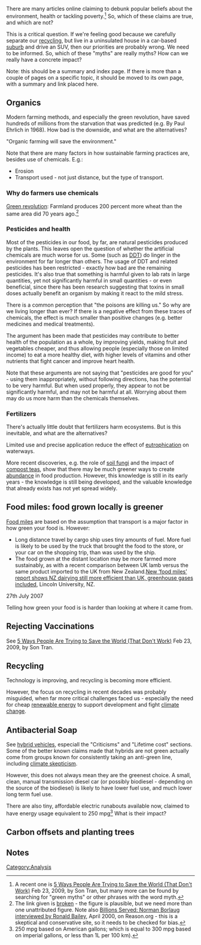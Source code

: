 There are many articles online claiming to debunk popular beliefs about the environment, health or tackling poverty.<ref>A recent one is [http://www.cracked.com/article_17084_5-ways-people-are-trying-save-world-that-dont-work.html 5 Ways People Are Trying to Save the World (That Don't Work)] Feb 23, 2009, by Son Tran, but many more can be found by searching for "green myths" or other phrases with the word myth.</ref> So, which of these claims are true, and which are not?

This is a critical question. If we're feeling good because we carefully separate our [[recycling]], but live in a uninsulated house in a car-based [[suburb]] and drive an SUV, then our priorities are probably wrong. We need to be informed. So, which of these "myths" are really myths? How can we really have a concrete impact?

Note: this should be a summary and index page. If there is more than a couple of pages on a specific topic, it should be moved to its own page, with a summary and link placed here.

== Organics ==
{{main|Organic farming versus conventional farming}}

Modern farming methods, and especially the green revolution, have saved hundreds of millions from the starvation that was predicted (e.g. By Paul Ehrlich in 1968). How bad is the downside, and what are the alternatives?

"Organic farming will save the environment."

Note that there are many factors in how sustainable farming practices are, besides use of chemicals. E.g.:
* Erosion
* Transport used - not just distance, but the type of transport.

=== Why do farmers use chemicals=== 

[[Green revolution]]:{{w|green revolution}} Farmland produces 200 percent more wheat than the same area did 70 years ago.{{fact}}<ref>The link given is [http://www.msnbc.msn.com/id/15158675/http://www.msnbc.msn.com/id/15158675/ broken] - the figure is plausible, but we need more than one unattributed figure. Note also [http://www.reason.com/news/show/27665.html Billions Served: Norman Borlaug interviewed by Ronald Bailey], April 2000, on Reason.org - this is a skeptical and conservative site, so it needs to be checked for bias.</ref>

=== Pesticides and health ===

Most of the pesticides in our food, by far, are natural pesticides produced by the plants. This leaves open the question of whether the artificial chemicals are much worse for us. Some (such as [[DDT]]) do linger in the environment for far longer than others. The usage of DDT and related pesticides has been restricted - exactly how bad are the remaining pesticides. It's also true that something is harmful given to lab rats in large quantities, yet not significantly harmful in small quantities - or even beneficial, since there has been research suggesting that toxins in small doses actually benefit an organism by making it react to the mild stress.{{fact}}

There is a common perception that "the poisons are killing us." So why are we living longer than ever? If there is a negative effect from these traces of chemicals, the effect is much smaller than positive changes (e.g. better medicines and medical treatments).

The argument has been made{{fact}} that pesticides may contribute to better health of the population as a whole, by improving yields, making fruit and vegetables cheaper, and thus allowing people (especially those on limited income) to eat a more healthy diet, with higher levels of vitamins and other nutrients that fight cancer and improve heart health.

Note that these arguments are not saying that "pesticides are good for you" - using them inappropriately, without following directions, has the potential to be very harmful. But when used properly, they appear to not be significantly harmful, and may not be harmful at all. Worrying about them may do us more harm than the chemicals themselves.{{fact}}



=== Fertilizers ===

{{main|[[Chemical fertilizers versus organic fertilizers]]}}
There's actually little doubt that fertilizers harm ecosystems. But is this inevitable, and what are the alternatives?

Limited use and precise application reduce the effect of [[eutrophication]] on waterways.

More recent discoveries, e.g. the role of [[soil fungi]] and the impact of [[compost teas]], show that there may be much greener ways to create [[abundance]] in food production.{{fact}} However, this knowledge is still in its early years - the knowledge is still being developed, and the valuable knowledge that already exists has not yet spread widely.{{expand}}

== Food miles: food grown locally is greener ==
[[Food miles]]{{w|food miles}} are based on the assumption that transport is a major factor in how green your food is. However:
* Long distance travel by cargo ship uses tiny amounts of fuel. More fuel is likely to be used by the truck that brought the food to the store, or your car on the shopping trip, than was used by the ship.
* The food grown at the distant location may be more farmed more sustainably, as with a recent comparison between UK lamb versus the same product imported to the UK from New Zealand.<ref>[http://www.lincoln.ac.nz/story21175.html New ‘food miles’ report shows NZ dairying still more efficient than UK, greenhouse gases included], Lincoln University, NZ.
27th July 2007</ref>{{fact}}

Telling how green your food is is harder than looking at where it came from.

== Rejecting Vaccinations ==
See [http://www.cracked.com/article_17084_5-ways-people-are-trying-save-world-that-dont-work.html 5 Ways People Are Trying to Save the World (That Don't Work)] Feb 23, 2009, by Son Tran.{{expand}}

== Recycling ==
Technology is improving, and recycling is becoming more efficient. 

However, the focus on recycling in recent decades was probably misguided, when far more critical challenges faced us - especially the need for cheap [[renewable energy]] to support development and fight [[climate change]].

== Antibacterial Soap ==
See [[hybrid vehicles]], especiall the "Criticisms" and "Lifetime cost" sections. Some of the better known claims made that hybrids are not green actually come from groups known for consistently taking an anti-green line, including [[climate skeptic|climate skepticism]].

However, this does not always mean they are the greenest choice. A small, clean, manual transmission diesel car (or possibly biodiesel - depending on the source of the biodiesel) is likely to have lower fuel use, and much lower long term fuel use.

There are also tiny, affordable electric runabouts available now, claimed to have energy usage equivalent to 250 mpg<ref>250 mpg based on American gallons; which is equal to 300 mpg based on imperial gallons, or less than 1L per 100 km).</ref> What is their impact?

== Carbon offsets and planting trees ==
== Notes ==
<small><references/></small>

{{stub}}

[[Category:Analysis]]